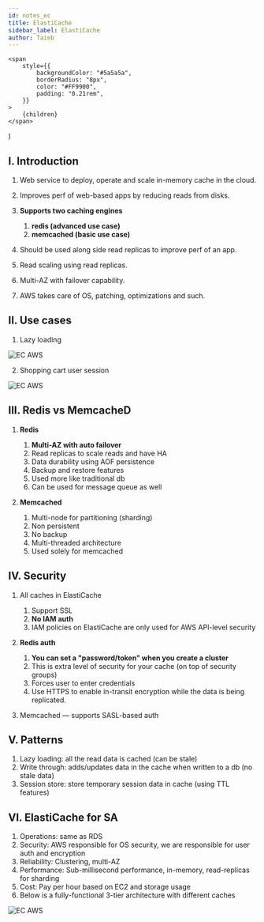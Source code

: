 ```yaml
---
id: notes_ec
title: ElastiCache
sidebar_label: ElastiCache
author: Taieb
---
```


	<span
		style={{
			backgroundColor: "#5a5a5a",
			borderRadius: "8px",
			color: "#FF9900",
			padding: "0.21rem",
		}}
	>
		{children}
	</span>
)


<!-- ![Example](../src/media/cexample.png) -->

## I. Introduction

1. Web service to deploy, operate and scale in-memory cache in the cloud.
2. Improves perf of web-based apps by reducing reads from disks.
3. **Supports two caching engines**
    1. **redis (advanced use case)**
    2. **memcached (basic use case)**

4. Should be used along side read replicas to improve perf of an app.
5. Read scaling using read replicas.
6. Multi-AZ with failover capability.
7. AWS takes care of OS, patching, optimizations and such.

## II. Use cases

1. Lazy loading

![EC AWS](../src/media/ec1.png)

2. Shopping cart user session

![EC AWS](../src/media/ec2.png)

## III. Redis vs MemcacheD

1. **Redis**
    1. **Multi-AZ with auto failover**
    2. Read replicas to scale reads and have HA
    3. Data durability using AOF persistence
    4. Backup and restore features
    5. Used more like traditional db
    6. Can be used for message queue as well

2. **Memcached**
    1. Multi-node for partitioning (sharding)
    2. Non persistent
    3. No backup
    4. Multi-threaded architecture
    5. Used solely for memcached

## IV. Security

1. All caches in ElastiCache
    1. Support SSL
    2. **No IAM auth**
    3. IAM policies on ElastiCache are only used for AWS API-level security

2. **Redis auth**
    1. **You can set a "password/token" when you create a cluster**
    2. This is extra level of security for your cache (on top of security groups)
    3. Forces user to enter credentials
    4. Use HTTPS to enable in-transit encryption while the data is being replicated.

3. Memcached — supports SASL-based auth

## V. Patterns

1. Lazy loading: all the read data is cached (can be stale)
2. Write through: adds/updates data in the cache when written to a db (no stale data)
3. Session store: store temporary session data in cache (using TTL features)

## VI. ElastiCache for SA

1. Operations: same as RDS
2. Security: AWS responsible for OS security, we are responsible for user auth and encryption
3. Reliability: Clustering, multi-AZ
4. Performance: Sub-millisecond performance, in-memory, read-replicas for sharding
5. Cost: Pay per hour based on EC2 and storage usage
6. Below is a fully-functional 3-tier architecture with different caches 

![EC AWS](../src/media/ec3.png)
